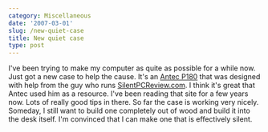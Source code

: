 ```yaml
---
category: Miscellaneous
date: '2007-03-01'
slug: /new-quiet-case
title: New quiet case
type: post
---
```



I've been trying to make my computer as quite as possible for a
while now. Just got a new case to help the cause. It's an
[Antec P180](http://www.newegg.com/Product/Product.asp?Item=N82E16811129017)
that was designed with help from the guy who runs
[SilentPCReview.com](http://www.silentpcreview.com/). I think it's
great that Antec used him as a resource. I've been reading that
site for a few years now. Lots of really good tips in there. So far
the case is working very nicely. Someday, I still want to build one
completely out of wood and build it into the desk itself. I'm
convinced that I can make one that is effectively silent.